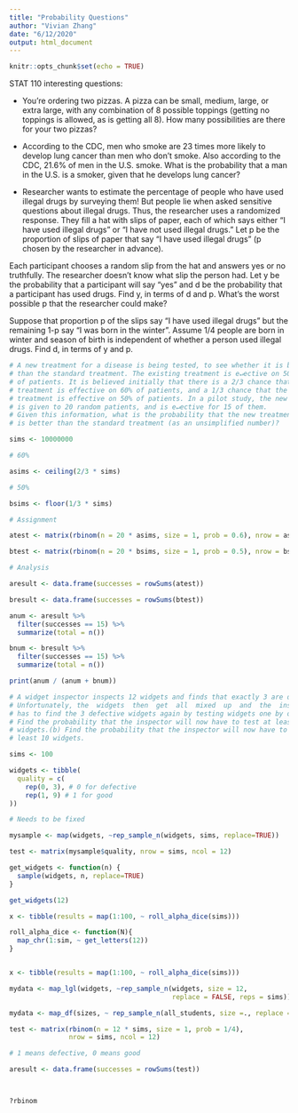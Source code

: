 ```yaml
---
title: "Probability Questions"
author: "Vivian Zhang"
date: "6/12/2020"
output: html_document
---
```


```r
knitr::opts_chunk$set(echo = TRUE)
```

STAT 110 interesting questions:

- You're ordering two pizzas. A pizza can be small, medium, large, or extra large, with any combination of 8 possible toppings (getting no toppings is allowed, as is getting all 8). How many possibilities are there for your two pizzas?

- According to the CDC, men who smoke are 23 times more likely to develop lung cancer than men who don't smoke. Also according to the CDC, 21.6% of men in the U.S. smoke. What is the probability that a man in the U.S. is a smoker, given that he develops lung cancer?

- Researcher wants to estimate the percentage of people who have used illegal drugs by surveying them! But people lie when asked sensitive questions about illegal drugs. Thus, the researcher uses a randomized response. They fill a hat with slips of paper, each of which says either "I have used illegal drugs" or "I have not used illegal drugs." Let p be the proportion of slips of paper that say "I have used illegal drugs" (p chosen by the researcher in advance).

Each participant chooses a random slip from the hat and answers yes or no truthfully. The researcher doesn't know what slip the person had. Let y be the probability that a participant will say "yes" and d be the probability that a participant has used drugs. Find y, in terms of d and p. What's the worst possible p that the researcher could make?

Suppose that proportion p of the slips say "I have used illegal drugs" but the remaining 1-p say "I was born in the winter". Assume 1/4 people are born in winter and season of birth is independent of whether a person used illegal drugs. Find d, in terms of y and p.

<!-- e) Need to make some/all of these question such that they can not be solved analytically. Or, at least, have a second part of the question like that. -->


<!-- e) In our main examples, we treat n as fixed and show the joint distribution of p and the number of heads H. All good. But we could also treat H as fixed and show the joint distribution between n and p. Two ways to do that. First, hard programming way is to flip the count until you get H heads. Second, easy simulation way, flip H * 1000 times for each replication and then, from that tibble, throw away all the rows which don't have exactly H heads. Either way leaves you with a tibble which is the joint pdf. -->

<!-- f) Another problem set question would take calculate the posterior for ranges, not just for point estimates. What is the marginal distribution for p if we see, say, an even number of heads, rather than just for 8 heads? Easier, perhaps, is to think of the compact interval equivalent. What is p if we see at least 8 heads? Or, if we calculate 1,001 ps, what does the data look like if 0.52 < p < 0.55?  -->

<!-- g) Problem set question might be: You have two coins, A and B. You know that p, the probability of heads, can only be 0, 0.1, 0.2, ..., 1 --- nothing in between. You flip both counts 20 times. A shows 8 heads, B shows 7. What are the odds that B will have at least as many heads as A if you flip the coins another 30 times? Extra credit: Same question, but you may assume that the value of p for A and B is different. Also, show a cool histogram of the posterior results, perhaps based on an example we present. -->

<!-- f) The pancake problem from chapter 14 from rethinking is interesting, perhaps as a class exercise. There are three pancakes: one burned on both sides (BB); one unburnt on both sides (UU); one burned on one side and unburnt on the other (BU). If I serve you a pancake which is burnt on the top (which is the only side you can see), what are the odds that it is burnt on the other side? Intuition says: 1/2. You don't have UU pancake, so it is 50/50 which other pancake you have. But the truth is 2/3s, because you need to think in terms of sides of a pancake, not the whole pancake. There are 3 sides which could be hidden (the UU is still impossible), but 2 of them are B, so the odds of 2/3s. Intuition does not work well here, but simulation does. (I think? Does the Bayes Scatterplot have three rows and two columns?)  -->

```r

# A new treatment for a disease is being tested, to see whether it is better
# than the standard treatment. The existing treatment is e↵ective on 50%
# of patients. It is believed initially that there is a 2/3 chance that the new
# treatment is effective on 60% of patients, and a 1/3 chance that the new
# treatment is effective on 50% of patients. In a pilot study, the new treatment
# is given to 20 random patients, and is e↵ective for 15 of them.
# Given this information, what is the probability that the new treatment
# is better than the standard treatment (as an unsimplified number)?

sims <- 10000000

# 60%

asims <- ceiling(2/3 * sims)

# 50%

bsims <- floor(1/3 * sims)

# Assignment 

atest <- matrix(rbinom(n = 20 * asims, size = 1, prob = 0.6), nrow = asims, ncol = 20)

btest <- matrix(rbinom(n = 20 * bsims, size = 1, prob = 0.5), nrow = bsims, ncol = 20)

# Analysis 

aresult <- data.frame(successes = rowSums(atest))

bresult <- data.frame(successes = rowSums(btest))

anum <- aresult %>% 
  filter(successes == 15) %>% 
  summarize(total = n())

bnum <- bresult %>% 
  filter(successes == 15) %>% 
  summarize(total = n())

print(anum / (anum + bnum))

```

```r

# A widget inspector inspects 12 widgets and finds that exactly 3 are defective.
# Unfortunately, the  widgets  then  get  all  mixed  up  and  the  inspector
# has to find the 3 defective widgets again by testing widgets one by one.(a) 
# Find the probability that the inspector will now have to test at least 9 
# widgets.(b) Find the probability that the inspector will now have to test at 
# least 10 widgets.

sims <- 100

widgets <- tibble(
  quality = c(
    rep(0, 3), # 0 for defective
    rep(1, 9) # 1 for good
))

# Needs to be fixed

mysample <- map(widgets, ~rep_sample_n(widgets, sims, replace=TRUE))

test <- matrix(mysample$quality, nrow = sims, ncol = 12)

get_widgets <- function(n) {
  sample(widgets, n, replace=TRUE)
}

get_widgets(12)

x <- tibble(results = map(1:100, ~ roll_alpha_dice(sims)))

roll_alpha_dice <- function(N){
  map_chr(1:sim, ~ get_letters(12))
}


x <- tibble(results = map(1:100, ~ roll_alpha_dice(sims)))

mydata <- map_lgl(widgets, ~rep_sample_n(widgets, size = 12,
                                         replace = FALSE, reps = sims))

mydata <- map_df(sizes, ~ rep_sample_n(all_students, size =., replace = FALSE, reps = 5000), .id = "size")

test <- matrix(rbinom(n = 12 * sims, size = 1, prob = 1/4), 
               nrow = sims, ncol = 12)

# 1 means defective, 0 means good

aresult <- data.frame(successes = rowSums(test))



?rbinom

```